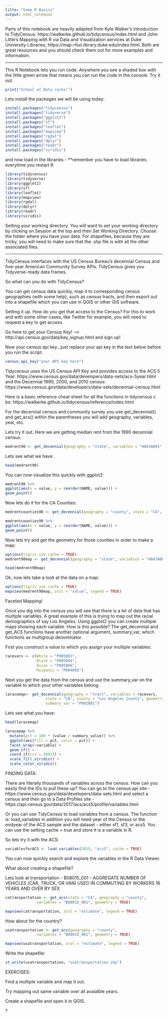 ```yaml
---
title: "Some R Basics"
output: html_notebook
---
```


Parts of this notebook are heavily adapted from Kyle Walker's introduction to TidyCensus:
https://walkerke.github.io/tidycensus/index.html and John Little's Mapping with R via Data and Visualization services at Duke University Libraries, https://map-rfun.library.duke.edu/index.html. Both are great resources and you should check them out for more examples and information.

----------

This R Notebook lets you run code. Anywhere you see a shaded box with the little green arrow that means you can run the code in the console. Try it out.


```r
print("School of Data rocks!")

```

Lets install the packages we will be using today:
```r
install.packages("tidycensus")
install.packages("tidyverse")
install.packages("ggplot2")
install.packages("sf")
install.packages("leaflet")
install.packages("mapview")
install.packages("rgdal")
install.packages("dplyr")
install.packages("readr")
install.packages("viridis")

```

and now load in the libraries - **remember you have to load libraries everytime you restart R

```r
library(tidycensus)
library(tidyverse)
library(ggplot2)
library(sf)
library(leaflet)
library(mapview)
library(rgdal)
library(dplyr)
library(readr)
library(viridis)
```


Setting your working directory. You will want to set your working directory by clicking on Session at the top and then Set Working Directory. Choose the folder where you have your data. For shapefiles, because they are tricky, you will need to make sure that the .shp file is with all the other associated files.

----------------

TidyCensus interfaces with the US Census Bureau's decennial Census and five-year American Community Survey APIs. TidyCensus gives you Tidyverse-ready data frames.

So what can you do with TidyCensus?

You can get census data quickly, map it to corresponding census geographies (with some help), such as census tracts, and then export out into a shapefile which you can use in QGIS or other GIS software.

Setting it up. How do you get that access to the Census? For this to work and with some other cases, like Twitter for example, you will need to request a key to get access.

Go here to get your Census Key! --> http://api.census.gov/data/key_signup.html
and sign up!

Now your census api key...just replace  your api key in the text below before you run the script.

```r
census_api_key("your API key here")

```


Tidycensus uses the US Census API Key and provides access to the ACS 5 Year: https://www.census.gov/data/developers/data-sets/acs-5year.html
and the Decennial 1990, 2000, and 2010 census:
https://www.census.gov/data/developers/data-sets/decennial-census.html

Here is a basic reference cheat sheet for all the functions in tidycensus                                     c bs:
https://walkerke.github.io/tidycensus/reference/index.html

For the decennial census and community survey you use 
get_decennial()
and
get_acs()
within the parentheses you will add geography, variables, year, etc.

Lets try it out. Here we are getting median rent from the 1990 decennial census.

```r
medrent90 <- get_decennial(geography = "state", variables = "H043A001", year = 1990)
```

Lets see what we have:

```r
head(medrent90)
```

You can now visualize this quickly with ggplot2:


```r
medrent90 %>%
ggplot(aes(x = value, y = reorder(NAME, value))) +
geom_point()
```

Now lets do it for the CA Counties:
```r
medrentcounties90 <- get_decennial(geography = "county", state = "CA", variables = "H043A001", year = 1990)
```
```r
medrentcounties90 %>%
ggplot(aes(x = value, y = reorder(NAME, value))) +
geom_point()
```

Now lets try and get the geometry for those counties in order to make a map:

```r
options(tigris_use_cache = TRUE)
medrent90map <- get_decennial(geography = "state", variables = "H043A001", year = 1990, geometry = TRUE)

```

```r
head(medrent90map)
```

Ok, now lets take a look at the data on a map:

```r
options(tigris_use_cache = TRUE)
mapview(medrent90map, zcol = "value", legend = TRUE)
```


Faceted Mapping!

Once you dig into the census you will see that there is a lot of data that has multiple variables. A great example of this is trying to map out the racial demographics of say Los Angeles. Using ggplot2 you can create multiple maps showing each variable. How is this possible? The get_decennial and get_ACS functions have another optional argument, summary_var, which functions as multigroup denominator.  

First you construct a value to which you assign your multiple variables:

```r
racevars <- c(White = "P005003", 
              Black = "P005004", 
              Asian = "P005006", 
              Hispanic = "P004003")
```
Next you get the data from the census and use the summary_var on the variable to which your other variables belong. 
```r
laracemap<- get_decennial(geography = "tract", variables = racevars, 
                  state = "CA", county = "Los Angeles County", geometry = TRUE,
                  summary_var = "P001001") 
```
Lets see what you have:
```r
head(laracemap)
```
```r
laracemap %>%
  mutate(pct = 100 * (value / summary_value)) %>%
  ggplot(aes(fill = pct, color = pct)) +
  facet_wrap(~variable) +
  geom_sf() +
  coord_sf(crs = 26915) + 
  scale_fill_viridis() +
  scale_color_viridis()
```

FINDING DATA:

There are literally thousands of variables across the census. How can you easily find the IDs to pull these up? You can go to the census api site - https://www.census.gov/data/developers/data-sets.html and select a census and then go to a Data Profiles site - https://api.census.gov/data/2017/acs/acs5/profile/variables.html

Or you can use TidyCensus to load variables from a census. The function is:
load_variables
in addition you will need year of the Census or the endyear of the ACS sample and the dataset - either sf1, sf3, or acs5. You can use the setting cache = true and store it is a variable in R.

So lets try it with the ACS:

```r
variablesforACS <- load_variables(2015, "acs5", cache = TRUE)
```

You can now quickly search and explore the variables in the R Data Viewer.


What about creating a shapefile?

Lets look at transportation - B08015_001 - AGGREGATE NUMBER OF VEHICLES (CAR, TRUCK, OR VAN) USED IN COMMUTING BY WORKERS 16 YEARS AND OVER BY SEX

```r
catransportation <- get_acs(state = "CA", geography = "county", 
              variables = "B08015_001", geometry = TRUE)
```

```r
mapview(catransportation, zcol = "estimate", legend = TRUE)
```

How about for the country?

```r
usatransportation <- get_acs(geography = "county", 
              variables = "B08015_001", geometry = TRUE)
```
```r
mapview(usatransportation, zcol = "estimate", legend = TRUE)
```

Write the shapefile:

```r
st_write(usatransportation, "usatransportation.shp")
```




EXERCISES:

Find a multiple variable and map it out.

Try mapping out same variable over all avaialble years.

Create a shapefile and open it in QGIS.

?


               




